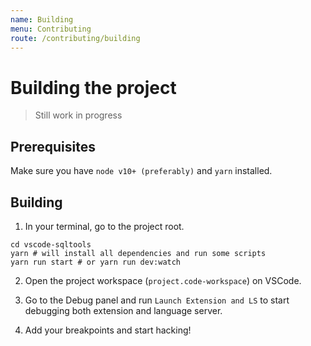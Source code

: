 ```yaml
---
name: Building
menu: Contributing
route: /contributing/building
---
```


# Building the project

> Still work in progress

## Prerequisites

Make sure you have `node v10+ (preferably)` and `yarn` installed.

## Building

1. In your terminal, go to the project root.
```shell
cd vscode-sqltools
yarn # will install all dependencies and run some scripts
yarn run start # or yarn run dev:watch
```

2. Open the project workspace (`project.code-workspace`) on VSCode.

3. Go to the Debug panel and run `Launch Extension and LS` to start debugging both extension and language server.

4. Add your breakpoints and start hacking!
